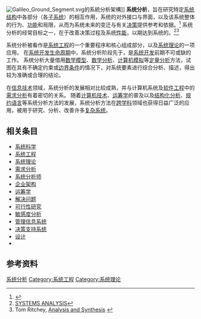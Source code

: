 [[File:Galileo_Ground_Segment.svg|thumb]]的系統分析架構]]
'''系统分析'''，旨在研究特定[[系统架构|系统结构]]中各部分（各[[子系统|子系统]]）的相互作用，系统的对外接口与界面，以及该系统整体的行为、[[功能_(軟體工程)|功能]]和局限，从而为系统未来的变迁与有关[[决策|决策]]提供参考和依据。<ref>{{Cite web |url=https://h.bkzx.cn/item/238349 |title=中国大百科全书（第二版）：系統分析 |accessdate=2021-05-10 |archive-date= |dead-url=no }}</ref>  系统分析的经常目标之一，在于改善决策过程及系统[[性能分析|性能]]，以期达到系统的{{link-en|整体最优|Global optimization}}。<ref>[https://web.archive.org/web/20070822025602/http://pespmc1.vub.ac.be/ASC/SYSTEM_ANALY.html SYSTEMS ANALYSIS]</ref><ref>Tom Ritchey, [http://www.swemorph.com/pdf/anaeng-r.pdf  Analysis and Synthesis] {{Wayback|url=http://www.swemorph.com/pdf/anaeng-r.pdf |date=20171118130417 }}</ref>

系统分析被看作是[[系统工程|系统工程]]的一个重要程序和核心组成部分，以及[[系统理论|系统理论]]的一项应用。 在[[系统开发生命周期|系统开发生命周期]]中，系统分析阶段先于{{link-en|系统设计|Systems design}}，是[[系统开发|系统开发]]前期不可或缺的工作。 系统分析大量借用[[数学模型|数学模型]]、[[数学分析|数学分析]]、[[计算机模拟|计算机模拟]]等[[定量研究|定量分析]]方法，试图在具有不确定约束或[[边界条件|边界条件]]的情况下，对系统要素进行综合分析、描述，得出较为准确或合理的结论。

在[[信息技术|信息技术]]领域，系统分析的发展相对比较成熟，并与计算机系统及[[软件工程|软件工程]]中的[[需求分析|需求分析]]有着密切的关系。 随着[[计算机技术|计算机技术]]、[[运筹学|运筹学]]的普及以及[[结构化分析|结构化分析]]、[[规约语言|规约语言]]等系统分析方法的发展，系统分析方法在[[跨学科|跨学科]]领域也获得日益广泛的应用，被用于研究、分析、改善许多[[复杂系统|复杂系统]]。 

==相关条目==
{{div col|colwidth=25em}}
*[[系统科学|系统科学]]
*[[系统工程|系统工程]]
*[[系统理论|系统理论]]
*[[需求分析|需求分析]]
*[[系统分析师|系统分析师]]
*[[企业架构|企业架构]]
*[[运筹学|运筹学]]
*[[解决问题|解决问题]]
*[[可行性研究|可行性研究]]
*[[敏感度分析|敏感度分析]]
*[[管理信息系统|管理信息系统]]
*[[决策支持系统|决策支持系统]]
*[[设计|设计]]
*{{le|政策分析|Policy analysis}}
{{div col end}}

==参考资料==
{{reflist}}

{{系统工程}}
{{系统}}

{{Authority control}}

[[Category:系统分析|]]
[[Category:系统工程|Category:系统工程]]
[[Category:系统理论|Category:系统理论]]